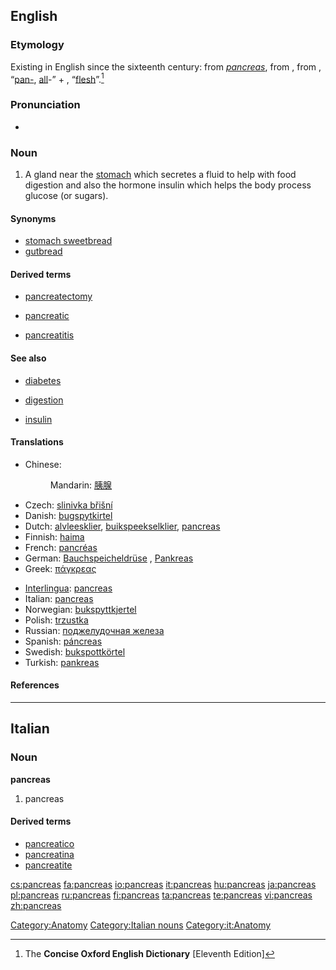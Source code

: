 {{also|pancréas}}
==English==

===Etymology===
Existing in English since the sixteenth century: from {{etyl|la}} ''[[#Latin|pancreas]]'', from {{AGr.}} '''{{polytonic|[[πάγκρεας]]}}''' {{italbrac|pankreas}}, from '''{{polytonic|[[παν-]]}}''' {{italbrac|pan-}}, “[[pan-#English|pan-]], [[all#English|all]]-” + '''{{polytonic|[[κρέας]]}}''' {{italbrac|kreas}}, “[[flesh]]”.<ref name="COED-etym">The '''Concise Oxford English Dictionary''' [Eleventh Edition]</ref>

===Pronunciation===
* {{a|UK}} {{IPA|/ˈpæŋkɹɪəs/}}

===Noun===
{{en-noun|pancreases|pl2=pancreata}}

# {{anatomy}} A gland near the [[stomach]] which secretes a fluid to help with food digestion and also the hormone insulin which helps the body process glucose (or sugars).

====Synonyms====
* [[stomach sweetbread]]
* [[gutbread]]

====Derived terms====
{{rel-top3|Derived terms}}
* [[pancreatectomy]]
{{rel-mid3}}
* [[pancreatic]]
{{rel-mid3}}
* [[pancreatitis]]
{{rel-bottom}}

====See also====
{{rel-top|See also}}
* [[diabetes]]
{{rel-mid3}}
* [[digestion]]
{{rel-mid3}}
* [[insulin]]
{{rel-bottom}}

====Translations====
{{trans-top|gland near the stomach}}
* Chinese:
*: Mandarin: [[胰腺]] {{italbrac|yíxiàn}}
* Czech: [[slinivka břišní]] {{f}}
* Danish: [[bugspytkirtel]] {{c}}
* Dutch: [[alvleesklier]], [[buikspeekselklier]], [[#Dutch|pancreas]]
* Finnish: [[haima]]
* French: [[pancréas]] {{m}}
* German: [[Bauchspeicheldrüse]] {{f}}, [[Pankreas]] {{n}}
* Greek: [[πάγκρεας]] {{italbrac|pá[ŋ]kreas}} {{n}}
{{trans-mid}}
* [[Interlingua]]: [[#Interlingua|pancreas]]
* Italian: [[#Italian|pancreas]] {{m}}
* Norwegian: [[bukspyttkjertel]] {{m}}
* Polish: [[trzustka]] {{f}}
* Russian: [[поджелудочная железа]] {{italbrac|podželúdočnaja železá}} {{f}}
* Spanish: [[páncreas]] {{m}}
* Swedish: [[bukspottkörtel]] {{c}}
* Turkish: [[pankreas]]
{{trans-bottom}}

====References====
<references/>

[[Category:Anatomy]]

----

==Italian==

===Noun===
'''pancreas''' {{m}} {{inv}}

# pancreas

====Derived terms====
* [[pancreatico]]
* [[pancreatina]]
* [[pancreatite]]

[[Category:Italian nouns]]
[[Category:it:Anatomy]]

[[cs:pancreas]]
[[fa:pancreas]]
[[io:pancreas]]
[[it:pancreas]]
[[hu:pancreas]]
[[ja:pancreas]]
[[pl:pancreas]]
[[ru:pancreas]]
[[fi:pancreas]]
[[ta:pancreas]]
[[te:pancreas]]
[[vi:pancreas]]
[[zh:pancreas]]